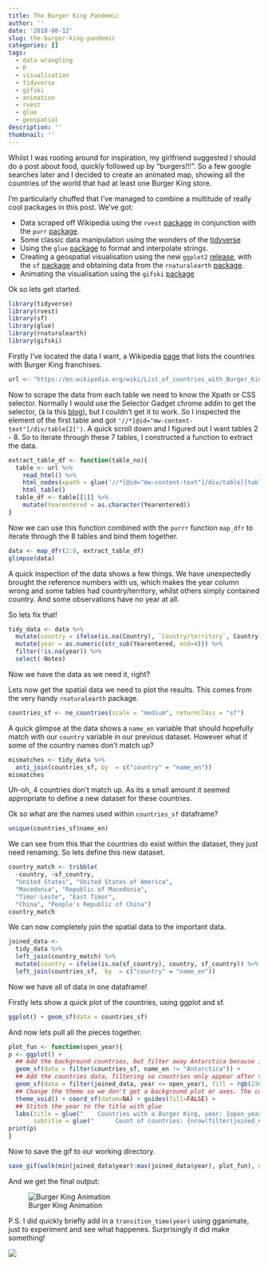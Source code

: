 ```yaml
---
title: The Burger King Pandemic
author: ''
date: '2018-08-12'
slug: the-burger-king-pandemic
categories: []
tags:
  - data wrangling
  - R
  - visualisation
  - tidyverse
  - gifski
  - animation
  - rvest
  - glue
  - geospatial
description: ''
thumbnail: ''
---
```


Whilst I was rooting around for inspiration, my girlfriend suggested I should do a post about food, quickly followed up by "burgers!!!". So a few google searches later and I decided to create an animated map, showing all the countries of the world that had at least one Burger King store.

I'm particularly chuffed that I've managed to combine a multitude of really cool packages in this post. We've got:

* Data scraped off Wikipedia using the `rvest` [package](https://cran.r-project.org/web/packages/rvest/rvest.pdf) in conjunction with the `purr` [package](https://cran.r-project.org/web/packages/purrr/purrr.pdf).
* Some classic data manipulation using the wonders of the [tidyverse](https://www.tidyverse.org/)
* Using the `glue` [package](https://cran.r-project.org/web/packages/glue/glue.pdf) to format and interpolate strings.
* Creating a geospatial visualisation using the new `ggplot2` [release](https://ggplot2.tidyverse.org/), with the `sf` [package](https://cran.r-project.org/web/packages/sf/sf.pdf) and obtaining data from the `rnaturalearth` [package](https://cran.r-project.org/web/packages/rnaturalearth/README.html).
* Animating the visualisation using the `gifski` [package](https://cran.r-project.org/web/packages/gifski/gifski.pdf)

Ok so lets get started.

```r
library(tidyverse)
library(rvest)
library(sf)
library(glue)
library(rnaturalearth)
library(gifski)
```


Firstly I've located the data I want, a Wikipedia [page](https://en.wikipedia.org/wiki/List_of_countries_with_Burger_King_franchises) that lists the countries with Burger King franchises. 

```r
url <- "https://en.wikipedia.org/wiki/List_of_countries_with_Burger_King_franchises"
```

Now to scrape the data from each table we need to know the Xpath or CSS selector. Normally I would use the Selector Gadget chrome addin to get the selector, (à la this [blog](http://categitau.com/using-rvest-to-scrape-data-from-wikipedia/)), but I couldn't get it to work. So I inspected the element of the first table and got `'//*[@id="mw-content-text"]/div/table[2]')`. A quick scroll down and I figured out I want tables 2 - 8. So to iterate through these 7 tables, I constructed a function to extract the data. 

```r
extract_table_df <- function(table_no){
  table <- url %>%
    read_html() %>%
    html_nodes(xpath = glue('//*[@id="mw-content-text"]/div/table[{table_no}]')) %>%
    html_table()
  table_df <- table[[1]] %>%
    mutate(Yearentered = as.character(Yearentered))
}
```

Now we can use this function combined with the `purrr` function `map_dfr` to iterate through the 8 tables and bind them together.

```r
data <- map_dfr(2:8, extract_table_df)
glimpse(data)
```

A quick inspection of the data shows a few things. We have unexpectedly brought the reference numbers with us, which makes the year column wrong and some tables had country/territory, whilst others simply contained country. And some observations have no year at all.

So lets fix that!

```r
tidy_data <- data %>%
  mutate(country = ifelse(is.na(Country), `Country/territory`, Country)) %>%
  mutate(year = as.numeric(str_sub(Yearentered, end=4))) %>%
  filter(!is.na(year)) %>%
  select(-Notes)
```

Now we have the data as we need it, right?

Lets now get the spatial data we need to plot the results. This comes from the very handy `rnaturalearth` package.

```r
countries_sf <- ne_countries(scale = "medium", returnclass = "sf")
```

A quick glimpse at the data shows a `name_en` variable that should hopefully match with our `country` variable in our previous dataset. However what if some of the country names don't match up? 

```r
mismatches <- tidy_data %>%
  anti_join(countries_sf, by  = c("country" = "name_en"))
mismatches
```

Uh-oh, 4 countries don't match up. As its a small amount it seemed appropriate to define a new dataset for these countries. 

Ok so what are the names used within `countries_sf` dataframe?

```r
unique(countries_sf$name_en)
```

We can see from this that the countries do exist within the dataset, they just need renaming. So lets define this new dataset.

```r
country_match <- tribble(
  ~country, ~sf_country,
  "United States", "United States of America",
  "Macedonia", "Republic of Macedonia",
  "Timor-Leste", "East Timor",
  "China", "People's Republic of China")
country_match
```

We can now completely join the spatial data to the important data.

```r
joined_data <- 
  tidy_data %>%
  left_join(country_match) %>%
  mutate(country = ifelse(is.na(sf_country), country, sf_country)) %>%
  left_join(countries_sf,  by  = c("country" = "name_en"))
```

Now we have all of data in one dataframe!

Firstly lets show a quick plot of the countries, using ggplot and sf.

```r
ggplot() + geom_sf(data = countries_sf) 
```

And now lets pull all the pieces together.

```r
plot_fun <- function(open_year){
p <- ggplot() + 
  ## Add the background countries, but filter away Antarctica because it is unecessary.
  geom_sf(data = filter(countries_sf, name_en != "Antarctica")) + 
  ## Add the countries data, filtering so countries only appear after the first burger king has opened
  geom_sf(data = filter(joined_data, year <= open_year), fill = rgb(236, 28, 36, maxColorValue = 255)) + 
  ## Change the theme so we don't get a background plot or axes. The coord_sf part is a workaround to a current bug that makes gridlines appear.
  theme_void() + coord_sf(datum=NA) + guides(fill=FALSE) + 
  ## Stitch the year to the title with glue
  labs(title = glue("    Countries with a Burger King, year: {open_year}"),
       subtitle = glue("      Count of countries: {nrow(filter(joined_data, year <= open_year))}"))
print(p)
}
```

Now to save the gif to our working directory.

```r
save_gif(walk(min(joined_data$year):max(joined_data$year), plot_fun), delay = 0.5, gif_file = "animation.gif")
```

And we get the final output:

![Burger King Animation](/img/bk.gif)


P.S. I did quickly briefly add in a `transition_time(year)` using gganimate, just to experiment and see what happenes. Surprisingly it did make something!

![](/img/bk2.gif)


